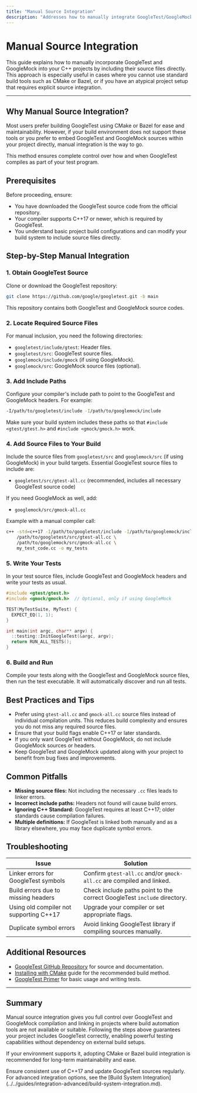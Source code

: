 ```yaml
---
title: "Manual Source Integration"
description: "Addresses how to manually integrate GoogleTest/GoogleMock into projects via source inclusion, useful for atypical setups or projects not using standard build tools."
---
```


# Manual Source Integration

This guide explains how to manually incorporate GoogleTest and GoogleMock into your C++ projects by including their source files directly. This approach is especially useful in cases where you cannot use standard build tools such as CMake or Bazel, or if you have an atypical project setup that requires explicit source integration.

---

## Why Manual Source Integration?

Most users prefer building GoogleTest using CMake or Bazel for ease and maintainability. However, if your build environment does not support these tools or you prefer to embed GoogleTest and GoogleMock sources within your project directly, manual integration is the way to go.

This method ensures complete control over how and when GoogleTest compiles as part of your test program.

## Prerequisites

Before proceeding, ensure:

- You have downloaded the GoogleTest source code from the official repository.
- Your compiler supports C++17 or newer, which is required by GoogleTest.
- You understand basic project build configurations and can modify your build system to include source files directly.

## Step-by-Step Manual Integration

### 1. Obtain GoogleTest Source

Clone or download the GoogleTest repository:

```bash
git clone https://github.com/google/googletest.git -b main
```

This repository contains both GoogleTest and GoogleMock source codes.

### 2. Locate Required Source Files

For manual inclusion, you need the following directories:

- `googletest/include/gtest`: Header files.
- `googletest/src`: GoogleTest source files.
- `googlemock/include/gmock` (if using GoogleMock).
- `googlemock/src`: GoogleMock source files (optional).

### 3. Add Include Paths

Configure your compiler's include path to point to the GoogleTest and GoogleMock headers. For example:

```bash
-I/path/to/googletest/include -I/path/to/googlemock/include
```

Make sure your build system includes these paths so that `#include <gtest/gtest.h>` and `#include <gmock/gmock.h>` work.

### 4. Add Source Files to Your Build

Include the source files from `googletest/src` and `googlemock/src` (if using GoogleMock) in your build targets. Essential GoogleTest source files to include are:

- `googletest/src/gtest-all.cc` (recommended, includes all necessary GoogleTest source code)

If you need GoogleMock as well, add:

- `googlemock/src/gmock-all.cc`

Example with a manual compiler call:

```bash
c++ -std=c++17 -I/path/to/googletest/include -I/path/to/googlemock/include \
    /path/to/googletest/src/gtest-all.cc \
    /path/to/googlemock/src/gmock-all.cc \
    my_test_code.cc -o my_tests
```

### 5. Write Your Tests

In your test source files, include GoogleTest and GoogleMock headers and write your tests as usual.

```c++
#include <gtest/gtest.h>
#include <gmock/gmock.h>  // Optional, only if using GoogleMock

TEST(MyTestSuite, MyTest) {
  EXPECT_EQ(1, 1);
}

int main(int argc, char** argv) {
  ::testing::InitGoogleTest(&argc, argv);
  return RUN_ALL_TESTS();
}
```

### 6. Build and Run

Compile your tests along with the GoogleTest and GoogleMock source files, then run the test executable. It will automatically discover and run all tests.

## Best Practices and Tips

- Prefer using `gtest-all.cc` and `gmock-all.cc` source files instead of individual compilation units. This reduces build complexity and ensures you do not miss any required source files.
- Ensure that your build flags enable C++17 or later standards.
- If you only want GoogleTest without GoogleMock, do not include GoogleMock sources or headers.
- Keep GoogleTest and GoogleMock updated along with your project to benefit from bug fixes and improvements.

## Common Pitfalls

- **Missing source files:** Not including the necessary `.cc` files leads to linker errors.
- **Incorrect include paths:** Headers not found will cause build errors.
- **Ignoring C++ Standard:** GoogleTest requires at least C++17; older standards cause compilation failures.
- **Multiple definitions:** If GoogleTest is linked both manually and as a library elsewhere, you may face duplicate symbol errors.

## Troubleshooting

| Issue                                    | Solution                                            |
|------------------------------------------|-----------------------------------------------------|
| Linker errors for GoogleTest symbols     | Confirm `gtest-all.cc` and/or `gmock-all.cc` are compiled and linked. |
| Build errors due to missing headers      | Check include paths point to the correct GoogleTest `include` directory. |
| Using old compiler not supporting C++17 | Upgrade your compiler or set appropriate flags.      |
| Duplicate symbol errors                   | Avoid linking GoogleTest library if compiling sources manually.          |

## Additional Resources

- [GoogleTest GitHub Repository](https://github.com/google/googletest) for source and documentation.
- [Installing with CMake](installing-via-cmake) guide for the recommended build method.
- [GoogleTest Primer](primer.md) for basic usage and writing tests.

---

## Summary

Manual source integration gives you full control over GoogleTest and GoogleMock compilation and linking in projects where build automation tools are not available or suitable. Following the steps above guarantees your project includes GoogleTest correctly, enabling powerful testing capabilities without dependency on external build setups.

If your environment supports it, adopting CMake or Bazel build integration is recommended for long-term maintainability and ease.

<Check>
Ensure consistent use of C++17 and update GoogleTest sources regularly.
</Check>

<Info>
For advanced integration options, see the [Build System Integration](../../guides/integration-advanced/build-system-integration.md).
</Info>
